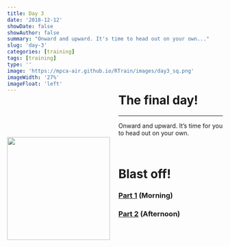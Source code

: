 ```yaml
---
title: Day 3
date: '2018-12-12'
showDate: false
showAuthor: false
summary: "Onward and upward. It's time to head out on your own..."
slug: 'day-3'
categories: [training]
tags: [training]
type: ''
image: 'https://mpca-air.github.io/RTrain/images/day3_sq.png' 
imageWidth: '27%'
imageFloat: 'left'
---
```


![](https://mpca-air.github.io/RTrain/images/day3_sq.png){width="240" style="float: left; margin-right: 20px; margin-top: 88px; margin-bottom: 88px;"}

<h1 style="margin-top:-15px;"> The final day! </h1>
<hr>


Onward and upward. It's time for you to head out on your own.

<br>

# Blast off!

### <i class="fa fa-rocket" style="font-size:24px"></i> [Part 1](../page/day3_am.html) (Morning)

### <i class="fa fa-rocket" style="font-size:24px"></i> [Part 2](../page/day3_pm.html) (Afternoon)

<br>

<div style="clear:both;"></div>

<br>

